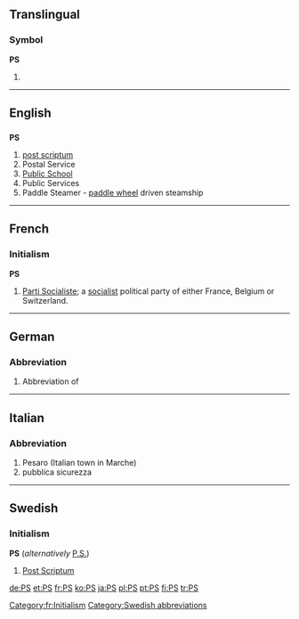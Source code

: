 {{see|Appendix:Variations of "ps"}}

==Translingual==
===Symbol===
'''PS'''

# {{SI-unit-np|peta|siemens|[[electrical conductance]]}}

----

==English==

==={{initialism}}===
'''PS'''

# [[post scriptum]]
# Postal Service
# [[public school|Public School]]
# Public Services
# Paddle Steamer - [[paddle wheel]] driven steamship

----

==French==

===Initialism===
'''PS''' {{m}}

# [[w:Parti Socialiste|Parti Socialiste]]; a [[socialist]] political party of either France, Belgium or Switzerland.

[[Category:fr:Initialism]]

----

==German==

===Abbreviation===
{{infl|de|abbreviation}}

# Abbreviation of {{term|Pferdestärken||horsepower|lang=de}}

----

==Italian==

===Abbreviation===
{{infl|it|abbreviation}}

# Pesaro (Italian town in Marche)
# pubblica sicurezza

----

==Swedish==

===Initialism===
'''PS''' (''alternatively'' [[P.S.]])

# [[post scriptum|Post Scriptum]]

[[Category:Swedish abbreviations]]

[[de:PS]]
[[et:PS]]
[[fr:PS]]
[[ko:PS]]
[[ja:PS]]
[[pl:PS]]
[[pt:PS]]
[[fi:PS]]
[[tr:PS]]